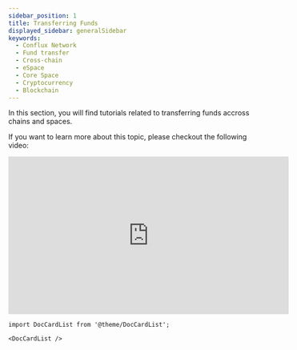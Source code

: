```yaml
---
sidebar_position: 1
title: Transferring Funds
displayed_sidebar: generalSidebar
keywords:
  - Conflux Network
  - Fund transfer
  - Cross-chain
  - eSpace
  - Core Space
  - Cryptocurrency
  - Blockchain
---
```


In this section, you will find tutorials related to transferring funds accross chains and spaces.

If you want to learn more about this topic, please checkout the following video:


<Tabs>
  <TabItem value="youtube" label="Transferring Funds Video Tutorial">
<iframe width="560" height="315" src="https://www.youtube.com/embed/BA2pfVK7pmU?si=kIXns4ePU9dNkHG3" title="YouTube video player" frameborder="0" allow="accelerometer; autoplay; clipboard-write; encrypted-media; gyroscope; picture-in-picture; web-share" allowfullscreen></iframe>
  </TabItem>
</Tabs>

```mdx-code-block
import DocCardList from '@theme/DocCardList';

<DocCardList />
```
